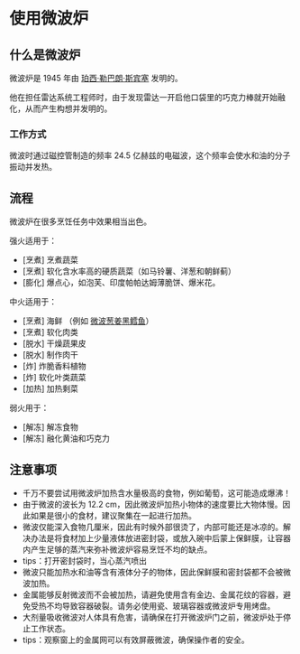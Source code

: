 # 使用微波炉

## 什么是微波炉

微波炉是 1945 年由 [珀西·勒巴朗·斯宾塞](https://en.wikipedia.org/wiki/Percy_Spencer) 发明的。

他在担任雷达系统工程师时，由于发现雷达一开启他口袋里的巧克力棒就开始融化，从而产生构想并发明的。

### 工作方式

微波时通过磁控管制造的频率 24.5 亿赫兹的电磁波，这个频率会使水和油的分子振动并发热。

## 流程

微波炉在很多烹饪任务中效果相当出色。

强火适用于：

* [烹煮] 烹煮蔬菜
* [烹煮] 软化含水率高的硬质蔬菜（如马铃薯、洋葱和朝鲜蓟）
* [膨化] 爆点心，如泡芙、印度帕帕达姆薄脆饼、爆米花。

中火适用于：

* [烹煮] 海鲜 （例如 [微波葱姜黑鳕鱼](../../dishes/aquatic/微波葱姜黑鳕鱼.mdx)）
* [烹煮] 软化肉类
* [脱水] 干燥蔬果皮
* [脱水] 制作肉干
* [炸] 炸脆香料植物
* [炸] 软化叶类蔬菜
* [加热] 加热剩菜

弱火用于：

* [解冻] 解冻食物
* [解冻] 融化黄油和巧克力

## 注意事项

* 千万不要尝试用微波炉加热含水量极高的食物，例如葡萄，这可能造成爆沸！
* 由于微波的波长为 12.2 cm，因此微波炉加热小物体的速度要比大物体慢。因此如果是很小的食材，建议聚集在一起进行加热。
* 微波仅能深入食物几厘米，因此有时候外部很烫了，内部可能还是冰凉的。解决办法是将食材加上少量液体放进密封袋，或放入碗中后蒙上保鲜膜，让容器内产生足够的蒸汽来弥补微波炉容易烹饪不均的缺点。
* tips：打开密封袋时，当心蒸汽喷出
* 微波只能加热水和油等含有液体分子的物体，因此保鲜膜和密封袋都不会被微波加热。
* 金属能够反射微波而不会被加热，请避免使用含有金边、金属花纹的容器，避免受热不均导致容器破裂。请务必使用瓷、玻璃容器或微波炉专用烤盘。
* 大剂量吸收微波对人体具有危害，请确保在打开微波炉门之前，微波炉处于停止工作状态。
* tips：观察窗上的金属网可以有效屏蔽微波，确保操作者的安全。
